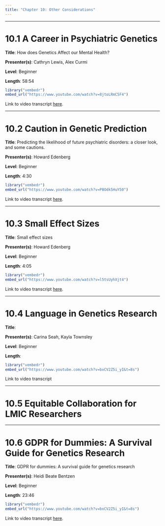 ```yaml
---
title: "Chapter 10: Other Considerations"
---
```


------------------------------------------------------------------------

# 10.1 A Career in Psychiatric Genetics {#sec-section1}

**Title**: How does Genetics Affect our Mental Health?

**Presenter(s)**: Cathryn Lewis, Alex Curmi

**Level**: Beginner

**Length**: 58:54

```r
library("vembedr")
embed_url("https://www.youtube.com/watch?v=8jtoLRmC5F4")
```

Link to video transcript [here](chapter10.1_transcript.qmd).

------------------------------------------------------------------------

# 10.2 Caution in Genetic Prediction {#sec-section2}

**Title**: Predicting the likelihood of future psychiatric disorders: a closer look, and some cautions.

**Presenter(s)**: Howard Edenberg

**Level**: Beginner

**Length**: 4:30

```r
library("vembedr")
embed_url("https://www.youtube.com/watch?v=P8Odk5HuY50")
```

Link to video transcript [here](chapter10.2_transcript.qmd).

------------------------------------------------------------------------

# 10.3 Small Effect Sizes {#sec-section3}

**Title**: Small effect sizes

**Presenter(s)**: Howard Edenberg

**Level**: Beginner

**Length**: 4:05

```r
library("vembedr")
embed_url("https://www.youtube.com/watch?v=l5tsUyhXjt4")
```

Link to video transcript [here](chapter10.3_transcript.qmd).

------------------------------------------------------------------------

# 10.4 Language in Genetics Research {#sec-section4}

**Title**:

**Presenter(s)**: Carina Seah, Kayla Townsley

**Level**: Beginner

**Length**:

```r
library("vembedr")
embed_url("https://www.youtube.com/watch?v=bxCV2Z5i_yI&t=8s")
```

Link to video transcript

------------------------------------------------------------------------

# 10.5 Equitable Collaboration for LMIC Researchers {#sec-section5}

------------------------------------------------------------------------

# 10.6 GDPR for Dummies: A Survival Guide for Genetics Research {#sec-section6}

**Title**: GDPR for dummies: A survival guide for genetics research

**Presenter(s)**: Heidi Beate Bentzen

**Level**: Beginner

**Length**: 23:46

```r
library("vembedr")
embed_url("https://www.youtube.com/watch?v=bxCV2Z5i_yI&t=8s")
```

Link to video transcript [here](chapter10.6_transcript.qmd).

